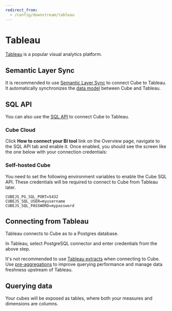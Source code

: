 ```yaml
---
redirect_from:
  - /config/downstream/tableau
---
```


# Tableau

[Tableau](https://www.tableau.com) is a popular visual analytics platform.

## Semantic Layer Sync

It is recommended to use [Semantic Layer Sync][ref-sls] to connect Cube to
Tableau. It automatically synchronizes the [data model][ref-data-model] between
Cube and Tableau.

## SQL API

You can also use the [SQL API][ref-sql-api] to connect Cube to Tableau.

### Cube Cloud

Click **How to connect your BI tool** link on the Overview page, navigate to the
SQL API tab and enable it. Once enabled, you should see the screen like the one
below with your connection credentials:

<Screenshot src="https://ucarecdn.com/fc74ee91-b8a9-4c46-81ed-cb3daeef6b83/" />

### Self-hosted Cube

You need to set the following environment variables to enable the Cube SQL API.
These credentials will be required to connect to Cube from Tableau later.

```dotenv
CUBEJS_PG_SQL_PORT=5432
CUBEJS_SQL_USER=myusername
CUBEJS_SQL_PASSWORD=mypassword
```

## Connecting from Tableau

Tableau connects to Cube as to a Postgres database.

In Tableau, select PostgreSQL connector and enter credentials from the above
step.

<Screenshot
  alt="Adding Cube to Tableau as a SQL data source"
  src="https://cubedev-blog-images.s3.us-east-2.amazonaws.com/dc025b24-674f-4f32-ac44-421d546ee676.GIF"
/>

<InfoBox>

It's not recommended to use [Tableau extracts][link-tableau-extracts] when
connecting to Cube. Use [pre-aggregations][ref-pre-aggs] to improve querying
performance and manage data freshness upstream of Tableau.

</InfoBox>

## Querying data

Your cubes will be exposed as tables, where both your measures and dimensions
are columns.

<Screenshot
  alt="Cube data in Tableau"
  src="https://cubedev-blog-images.s3.us-east-2.amazonaws.com/ea73a998-e2ce-4814-863e-425b4d35860c.gif"
/>

[ref-getting-started]: /product/getting-started/cloud
[ref-sql-api]: /product/apis-integrations/sql-api
[ref-pre-aggs]: /product/caching/using-pre-aggregations
[ref-sls]: /product/apis-integrations/semantic-layer-sync
[ref-data-model]: /product/data-modeling/overview
[link-tableau-extracts]: https://help.tableau.com/current/pro/desktop/en-us/extracting_data.htm